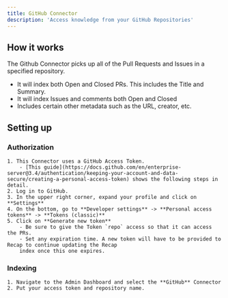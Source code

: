 ```yaml
---
title: GitHub Connector
description: 'Access knowledge from your GitHub Repositories'
---
```


## How it works
The Github Connector picks up all of the Pull Requests and Issues in a specified repository.
- It will index both Open and Closed PRs. This includes the Title and Summary.
- It will index Issues and comments both Open and Closed
- Includes certain other metadata such as the URL, creator, etc.

## Setting up
### Authorization
    1. This Connector uses a GitHub Access Token.
        - [This guide](https://docs.github.com/en/enterprise-server@3.4/authentication/keeping-your-account-and-data-secure/creating-a-personal-access-token) shows the following steps in detail.
    2. Log in to GitHub.
    3. In the upper right corner, expand your profile and click on **Settings**
    4. On the bottom, go to **Developer settings** -> **Personal access tokens** -> **Tokens (classic)**
    5. Click on **Generate new token**
        - Be sure to give the Token `repo` access so that it can access the PRs.
        - Set any expiration time. A new token will have to be provided to Recap to continue updating the Recap
        index once this one expires.

### Indexing
    1. Navigate to the Admin Dashboard and select the **GitHub** Connector
    2. Put your access token and repository name.